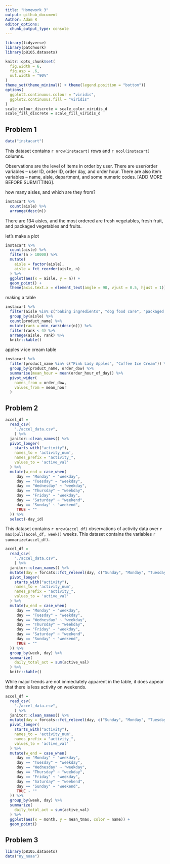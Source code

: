 ```yaml
---
title: "Homework 3"
output: github_document
Author: Adam R
editor_options: 
  chunk_output_type: console
---
```

```r
library(tidyverse)
library(patchwork)
library(p8105.datasets)

knitr::opts_chunk$set(
  fig.width = 6,
  fig.asp = .6,
  out.width = "90%"
)
theme_set(theme_minimal() + theme(legend.position = "bottom"))
options(
  ggplot2.continuous.colour = "viridis",
  ggplot2.continuous.fill = "viridis"
)
scale_colour_discrete = scale_color_viridis_d
scale_fill_discrete = scale_fill_viridis_d
```

## Problem 1

```r
data("instacart")
```

This dataset contains `r nrow(instacart)` rows and `r ncol(instacart)` columns. 

Observations are the level of items in order by user. There are user/order variables -- user ID, order ID, order day, and order hour. There are also item variables -- name, aisle, department, and some numeric codes. [ADD MORE BEFORE SUBMITTING].

how many aisles, and which are they from?

```r
instacart %>% 
  count(aisle) %>% 
  arrange(desc(n))
```

There are 134 aisles, and the most ordered are fresh vegetables, fresh fruit, and packaged vegetables and fruits.

let's make a plot

```r
instacart %>% 
  count(aisle) %>% 
  filter(n > 10000) %>% 
  mutate(
    aisle = factor(aisle),
    aisle = fct_reorder(aisle, n)
  ) %>% 
  ggplot(aes(x = aisle, y = n)) +
  geom_point() +
  theme(axis.text.x = element_text(angle = 90, vjust = 0.5, hjust = 1))
```

making a table

```r
instacart %>% 
  filter(aisle %in% c("baking ingredients", "dog food care", "packaged vegetables fruits")) %>% 
  group_by(aisle) %>% 
  count(product_name) %>% 
  mutate(rank = min_rank(desc(n))) %>% 
  filter(rank < 4) %>% 
  arrange(aisle, rank) %>% 
  knitr::kable()
```

apples v ice cream table 
```r
instacart %>% 
  filter(product_name %in% c("Pink Lady Apples", "Coffee Ice Cream")) %>% 
  group_by(product_name, order_dow) %>% 
  summarise(mean_hour = mean(order_hour_of_day)) %>% 
  pivot_wider(
    names_from = order_dow,
    values_from = mean_hour
  )
```

## Problem 2

```r
accel_df = 
  read_csv(
    "./accel_data.csv",
    ) %>% 
  janitor::clean_names() %>%
  pivot_longer(
    starts_with("activity"),
    names_to = 'activity_num',
    names_prefix = "activity_",
    values_to = 'active_val'
  ) %>% 
  mutate(w_end = case_when(
     day == "Monday" ~ "weekday",
     day == "Tuesday" ~ "weekday",
     day == "Wednesday" ~ "weekday",
     day == "Thursday" ~ "weekday",
     day == "Friday" ~ "weekday",
     day == "Saturday" ~ "weekend",
     day == "Sunday" ~ "weekend",
     TRUE ~ ""
  )) %>% 
  select(-day_id)
```

This dataset contains `r nrow(accel_df)` observations of activity data over `r max(pull(accel_df, week))` weeks. This dataset contains the variables `r summarize(accel_df)`. 

```r
accel_df = 
  read_csv(
    "./accel_data.csv",
    ) %>% 
  janitor::clean_names() %>% 
  mutate(day = forcats::fct_relevel(day, c("Sunday", "Monday", "Tuesday", "Wednesday", "Thursday", "Friday", "Saturday"))) %>% 
  pivot_longer(
    starts_with("activity"),
    names_to = 'activity_num',
    names_prefix = "activity_",
    values_to = 'active_val'
  ) %>% 
  mutate(w_end = case_when(
     day == "Monday" ~ "weekday",
     day == "Tuesday" ~ "weekday",
     day == "Wednesday" ~ "weekday",
     day == "Thursday" ~ "weekday",
     day == "Friday" ~ "weekday",
     day == "Saturday" ~ "weekend",
     day == "Sunday" ~ "weekend",
     TRUE ~ ""
  )) %>% 
  group_by(week, day) %>% 
  summarize(
    daily_total_act = sum(active_val)
  ) %>% 
  knitr::kable()
```

While major trends are not immediately apparent in the table, it does appear that there is less activity on weekends. 

```r
accel_df = 
  read_csv(
    "./accel_data.csv",
    ) %>% 
  janitor::clean_names() %>% 
  mutate(day = forcats::fct_relevel(day, c("Sunday", "Monday", "Tuesday", "Wednesday", "Thursday", "Friday", "Saturday"))) %>% 
  pivot_longer(
    starts_with("activity"),
    names_to = 'activity_num',
    names_prefix = "activity_",
    values_to = 'active_val'
  ) %>% 
  mutate(w_end = case_when(
     day == "Monday" ~ "weekday",
     day == "Tuesday" ~ "weekday",
     day == "Wednesday" ~ "weekday",
     day == "Thursday" ~ "weekday",
     day == "Friday" ~ "weekday",
     day == "Saturday" ~ "weekend",
     day == "Sunday" ~ "weekend",
     TRUE ~ ""
  )) %>% 
  group_by(week, day) %>% 
  summarize(
    daily_total_act = sum(active_val)
  ) %>% 
  ggplot(aes(x = month, y = mean_tmax, color = name)) + 
  geom_point()
```


## Problem 3

```r
library(p8105.datasets)
data("ny_noaa")
```


